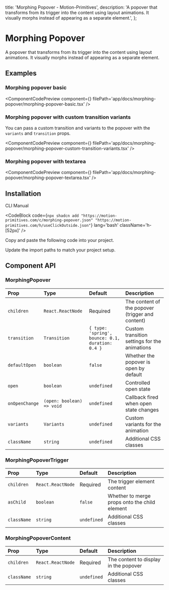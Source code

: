   title: 'Morphing Popover - Motion-Primitives',
  description:
    'A popover that transforms from its trigger into the content using layout animations. It visually morphs instead of appearing as a separate element.',
};


# Morphing Popover

A popover that transforms from its trigger into the content using layout animations. It visually morphs instead of appearing as a separate element.

## Examples

### Morphing popover basic

<ComponentCodePreview
  component={<MorphingPopoverBasic />}
  filePath='app/docs/morphing-popover/morphing-popover-basic.tsx'
/>

### Morphing popover with custom transition variants

You can pass a custom transition and variants to the popover with the `variants` and `transition` props.

<ComponentCodePreview
  component={<MorphingPopoverCustomTransitionVariants />}
  filePath='app/docs/morphing-popover/morphing-popover-custom-transition-variants.tsx'
/>

### Morphing popover with textarea

<ComponentCodePreview
  component={<MorphingPopoverTextarea />}
  filePath='app/docs/morphing-popover/morphing-popover-textarea.tsx'
/>

## Installation

<Tabs defaultValue="cli">

<TabsList>
  <TabsTrigger value='cli'>CLI</TabsTrigger>
  <TabsTrigger value='manual'>Manual</TabsTrigger>
</TabsList>

<TabsContent value="cli">

<CodeBlock
  code={`npx shadcn add "https://motion-primitives.com/c/morphing-popover.json" "https://motion-primitives.com/h/useClickOutside.json"`}
  lang='bash'
  className='h-[52px]'
/>

</TabsContent>

<TabsContent value="manual">

<Steps>

<Step>Copy and paste the following code into your project.</Step>

<CodeBlock filePath='components/core/morphing-popover.tsx' />

<Step>Update the import paths to match your project setup.</Step>

</Steps>

</TabsContent>

</Tabs>

## Component API

### MorphingPopover

| Prop           | Type                      | Default                                          | Description                                      |
| :------------- | :------------------------ | :----------------------------------------------- | :----------------------------------------------- |
| `children`     | `React.ReactNode`         | Required                                         | The content of the popover (trigger and content) |
| `transition`   | `Transition`              | `{ type: 'spring', bounce: 0.1, duration: 0.4 }` | Custom transition settings for the animations    |
| `defaultOpen`  | `boolean`                 | `false`                                          | Whether the popover is open by default           |
| `open`         | `boolean`                 | `undefined`                                      | Controlled open state                            |
| `onOpenChange` | `(open: boolean) => void` | `undefined`                                      | Callback fired when open state changes           |
| `variants`     | `Variants`                | `undefined`                                      | Custom variants for the animation                |
| `className`    | `string`                  | `undefined`                                      | Additional CSS classes                           |

### MorphingPopoverTrigger

| Prop        | Type              | Default     | Description                                   |
| :---------- | :---------------- | :---------- | :-------------------------------------------- |
| `children`  | `React.ReactNode` | Required    | The trigger element content                   |
| `asChild`   | `boolean`         | `false`     | Whether to merge props onto the child element |
| `className` | `string`          | `undefined` | Additional CSS classes                        |

### MorphingPopoverContent

| Prop        | Type              | Default     | Description                           |
| :---------- | :---------------- | :---------- | :------------------------------------ |
| `children`  | `React.ReactNode` | Required    | The content to display in the popover |
| `className` | `string`          | `undefined` | Additional CSS classes                |
